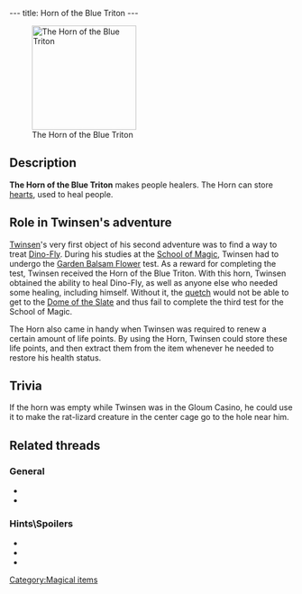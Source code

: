 ---
title: Horn of the Blue Triton
---

[[Image:Triton.gif|right|185px|thumb|The Horn of the Blue Triton]]

{{Quote|
Quote=It lets you draw in hearts (Life points) and store them. You can then use them to treat yourself or someone else.|
Character=Official description}}

==Description==
'''The Horn of the Blue Triton''' makes people healers. The Horn can store [[hearts]], used to heal people.

==Role in Twinsen's adventure==
[[Twinsen]]'s very first object of his second adventure was to find a way to treat [[Dino-Fly]]. During his studies at the [[School of Magic]], Twinsen had to undergo the [[Garden Balsam Flower]] test. As a reward for completing the test, Twinsen received the Horn of the Blue Triton. With this horn, Twinsen obtained the ability to heal Dino-Fly, as well as anyone else who needed some healing, including himself. Without it, the [[quetch]] would not be able to get to the [[Dome of the Slate]] and thus fail to complete the third test for the School of Magic.

The Horn also came in handy when Twinsen was required to renew a certain amount of life points. By using the Horn, Twinsen could store these life points, and then extract them from the item whenever he needed to restore his health status.

== Trivia ==
If the horn was empty while Twinsen was in the Gloum Casino, he could use it to make the rat-lizard creature in the center cage go to the hole near him.

==Related threads==
===General===
* {{thread|id=6289|title=Favourite Horn}}
* {{thread|id=6092|title=How many people did you heal?}}

===Hints\Spoilers===
* {{thread|id=10385|title=every point of interest i could find (lba2) that isnt on this site, that needs to be!}}
* {{thread|id=2522|title=Otringal Casino}}
* {{thread|id=2534|title=Dog races.}}

[[Category:Magical items]]